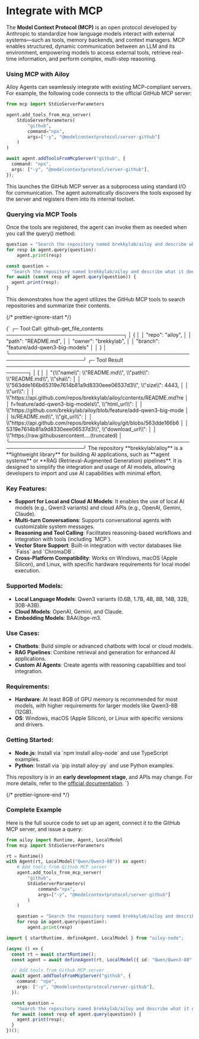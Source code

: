 # Integrate with MCP

The **Model Context Protocol (MCP)** is an open protocol developed by Anthropic
to standardize how language models interact with external systems—such as tools,
memory backends, and context managers. MCP enables structured, dynamic
communication between an LLM and its environment, empowering models to access
external tools, retrieve real-time information, and perform complex, multi-step
reasoning.

### Using MCP with Ailoy

Ailoy Agents can seamlessly integrate with existing MCP-compliant servers. For
example, the following code connects to the official GitHub MCP server:

<CodeTabs>

```python
from mcp import StdioServerParameters

agent.add_tools_from_mcp_server(
    StdioServerParameters(
        "github",
        command="npx",
        args=["-y", "@modelcontextprotocol/server-github"]
    )
)
```

```typescript
await agent.addToolsFromMcpServer("github", {
  command: "npx",
  args: ["-y", "@modelcontextprotocol/server-github"],
});
```

</CodeTabs>

This launches the GitHub MCP server as a subprocess using standard I/O for
communication. The agent automatically discovers the tools exposed by the server
and registers them into its internal toolset.

### Querying via MCP Tools

Once the tools are registered, the agent can invoke them as needed when you call
the query() method:

<CodeTabs>

```python
question = "Search the repository named brekkylab/ailoy and describe what it does based on its README.md."
for resp in agent.query(question):
    agent.print(resp)
```

```typescript
const question =
  "Search the repository named brekkylab/ailoy and describe what it does based on its README.md.";
for await (const resp of agent.query(question)) {
  agent.print(resp);
}
```

</CodeTabs>

This demonstrates how the agent utilizes the GitHub MCP tools to search
repositories and summarize their contents.

{/* prettier-ignore-start */}

<TerminalBox>
{`
╭─ Tool Call: github-get_file_contents ────────────────────────────────╮
│ {                                                                    │
│   "repo": "ailoy",                                                   │
│   "path": "README.md",                                               │
│   "owner": "brekkylab",                                              │
│   "branch": "feature/add-qwen3-big-models"                           │
│ }                                                                    │
╰──────────────────────────────────────────────────────────────────────╯
╭─ Tool Result ────────────────────────────────────────────────────────╮
│ [                                                                    │
│   "{\\"name\\": \\"README.md\\", \\"path\\": \\"README.md\\", \\"sha\\":       │
│ \\"563dde166b65319e7614b81a9d8330eee06537d3\\", \\"size\\": 4443,        │
│ \\"url\\":                                                             │
│ \\"https://api.github.com/repos/brekkylab/ailoy/contents/README.md?re │
│ f=feature/add-qwen3-big-models\\", \\"html_url\\":                      │
│ \\"https://github.com/brekkylab/ailoy/blob/feature/add-qwen3-big-mode │
│ ls/README.md\\", \\"git_url\\":                                         │
│ \\"https://api.github.com/repos/brekkylab/ailoy/git/blobs/563dde166b6 │
│ 5319e7614b81a9d8330eee06537d3\\", \\"download_url\\":                   │
│ \\"https://raw.githubusercontent....(truncated)                       │
╰──────────────────────────────────────────────────────────────────────╯
The repository **brekkylab/ailoy** is a **lightweight library** for building AI applications, such as **agent systems** or **RAG (Retrieval-Augmented Generation) pipelines**. It is designed to simplify the integration and usage of AI models, allowing developers to import and use AI capabilities with minimal effort.

### Key Features:
- **Support for Local and Cloud AI Models**: It enables the use of local AI models (e.g., Qwen3 variants) and cloud APIs (e.g., OpenAI, Gemini, Claude).
- **Multi-turn Conversations**: Supports conversational agents with customizable system messages.
- **Reasoning and Tool Calling**: Facilitates reasoning-based workflows and integration with tools (including \`MCP\`).
- **Vector Store Support**: Built-in integration with vector databases like \`Faiss\` and \`ChromaDB\`.
- **Cross-Platform Compatibility**: Works on Windows, macOS (Apple Silicon), and Linux, with specific hardware requirements for local model execution.

### Supported Models:
- **Local Language Models**: Qwen3 variants (0.6B, 1.7B, 4B, 8B, 14B, 32B, 30B-A3B).
- **Cloud Models**: OpenAI, Gemini, and Claude.
- **Embedding Models**: BAAI/bge-m3.

### Use Cases:
- **Chatbots**: Build simple or advanced chatbots with local or cloud models.
- **RAG Pipelines**: Combine retrieval and generation for enhanced AI applications.
- **Custom AI Agents**: Create agents with reasoning capabilities and tool integration.

### Requirements:
- **Hardware**: At least 8GB of GPU memory is recommended for most models, with higher requirements for larger models like Qwen3-8B (12GB).
- **OS**: Windows, macOS (Apple Silicon), or Linux with specific versions and drivers.

### Getting Started:
- **Node.js**: Install via \`npm install ailoy-node\` and use TypeScript examples.
- **Python**: Install via \`pip install ailoy-py\` and use Python examples.

This repository is in an **early development stage**, and APIs may change. For more details, refer to the [official documentation](https://brekkylab.github.io/ailoy/).
`}
</TerminalBox>

{/* prettier-ignore-end */}

### Complete Example

Here is the full source code to set up an agent, connect it to the GitHub MCP
server, and issue a query:

<CodeTabs>

```python
from ailoy import Runtime, Agent, LocalModel
from mcp import StdioServerParameters

rt = Runtime()
with Agent(rt, LocalModel("Qwen/Qwen3-8B")) as agent:
    # Add tools from Github MCP server
    agent.add_tools_from_mcp_server(
        "github",
        StdioServerParameters(
            command="npx",
            args=["-y", "@modelcontextprotocol/server-github"]
        )
    )

    question = "Search the repository named brekkylab/ailoy and describe what it does based on its README.md."
    for resp in agent.query(question):
        agent.print(resp)
```

```typescript
import { startRuntime, defineAgent, LocalModel } from "ailoy-node";

(async () => {
  const rt = await startRuntime();
  const agent = await defineAgent(rt, LocalModel({ id: "Qwen/Qwen3-8B" }));

  // Add tools from Github MCP server
  await agent.addToolsFromMcpServer("github", {
    command: "npx",
    args: ["-y", "@modelcontextprotocol/server-github"],
  });

  const question =
    "Search the repository named brekkylab/ailoy and describe what it does based on its README.md.";
  for await (const resp of agent.query(question)) {
    agent.print(resp);
  }
})();
```

</CodeTabs>
